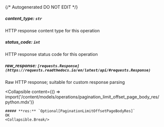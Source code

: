 {/* Autogenerated DO NOT EDIT  */}

##### **content_type:** `str`
HTTP response content type for this operation

##### **status_code:** `int`
HTTP response status code for this operation

##### **raw_response:** `[requests.Response](https://requests.readthedocs.io/en/latest/api/#requests.Response)`
Raw HTTP response; suitable for custom response parsing

<Collapsible
    content={() => import('/content/models/operations/pagination_limit_offset_page_body_res/python.mdx')}
>
    ##### **res:** `Optional[PaginationLimitOffsetPageBodyRes]`
    OK
    <Collapsible.Break/>
</Collapsible>

